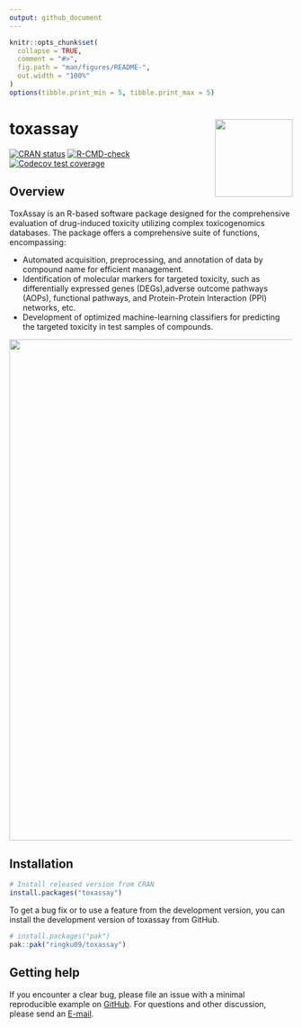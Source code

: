 ```yaml
---
output: github_document
---
```


<!-- README.md is generated from README.Rmd. Please edit that file -->

```r
knitr::opts_chunk$set(
  collapse = TRUE,
  comment = "#>",
  fig.path = "man/figures/README-",
  out.width = "100%"
)
options(tibble.print_min = 5, tibble.print_max = 5)
```

# toxassay <a href="https://dplyr.tidyverse.org"><img src="man/figures/logo.png" align="right" height="138" /></a>

<!-- badges: start -->
[![CRAN status](https://www.r-pkg.org/badges/version/dplyr)](https://cran.r-project.org/package=dplyr)
[![R-CMD-check](https://github.com/tidyverse/dplyr/actions/workflows/R-CMD-check.yaml/badge.svg)](https://github.com/tidyverse/dplyr/actions/workflows/R-CMD-check.yaml)
[![Codecov test coverage](https://codecov.io/gh/tidyverse/dplyr/branch/main/graph/badge.svg)](https://app.codecov.io/gh/tidyverse/dplyr?branch=main)
<!-- badges: end -->

## Overview

ToxAssay is an R-based software package designed for the comprehensive evaluation of drug-induced toxicity utilizing complex toxicogenomics databases. The package offers a comprehensive suite of functions, encompassing: 

* Automated acquisition, preprocessing, and annotation of data by compound name for efficient management.
* Identification of molecular markers for targeted toxicity, such as differentially expressed genes (DEGs),adverse outcome pathways (AOPs), functional pathways, and Protein-Protein Interaction (PPI) networks,  etc.
* Development of optimized machine-learning classifiers for predicting the targeted toxicity in test samples of compounds.

<img src="man/figures/workflow.png" width="890"/>

## Installation

```r
# Install released version from CRAN
install.packages("toxassay")
```

To get a bug fix or to use a feature from the development version, you can install 
the development version of toxassay from GitHub.

```r
# install.packages("pak")
pak::pak("ringku09/toxassay")
```





## Getting help

If you encounter a clear bug, please file an issue with a minimal reproducible example on [GitHub](https://github.com/ringku09/toxassay/issues). For questions and other discussion, please send an [E-mail](mailto:ringku_740@yahoo.com).
